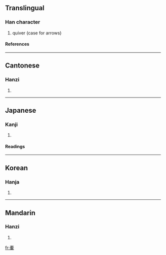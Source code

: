 ==Translingual==
===Han character===
{{Han char|rn=75|rad=木|as=15|sn=19|four=5090<sub>4</sub>|canj=十月竹人木 (JBHOD), 十月竹卜木 (JBHYD)}}
# quiver (case for arrows)
====References====
{{Han ref|kx=0560.250|dkj=15818|dj=0949.220|hdz=21312.130|uh=6ADC|ud=27356|bh=F253|bd=62035}}

----
==Cantonese==
===Hanzi===
{{yue-hanzi|jyut=|y=gou1}}
# {{defn|Cantonese}}

----
==Japanese==
===Kanji===
{{ja-kanji|grade=|rs=木15}}
# {{defn|Japanese}} 
====Readings====
{{ja-readings|on=[[こう]] (kō)|kun=[[ふくろ]] (fukuro)}}

----
==Korean==
===Hanja===
{{ko-hanja|hangeul=고|eumhun=|rv=go|mr=ko|y=ko}}
# {{defn|Korean}}

----
==Mandarin==
===Hanzi===
{{cmn-hanzi|pin=[[gāo]] (gao1), [[láo]] (lao2), [[yuè]] (yue4)|wg=kao<sup>1</sup>, lao<sup>2</sup>, yüeh<sup>4</sup>}}
# {{defn|Mandarin}}

[[fr:櫜]]